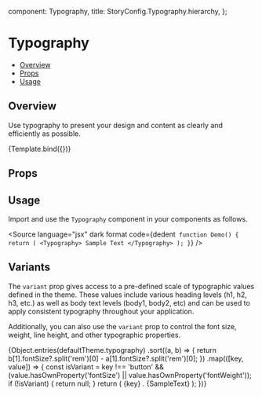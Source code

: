 
  component: Typography,
  title: StoryConfig.Typography.hierarchy,
};

<Meta title={meta.title} component={meta.component} />


# Typography

- [Overview](#overview)
- [Props](#props)
- [Usage](#usage)

## Overview

Use typography to present your design and content as clearly and efficiently as possible.

<Canvas>
  <Story name="Overview" args={{children: 'Sample Text'}}>
    {Template.bind({})}
  </Story>
</Canvas>

## Props

<ArgsTable story="Overview" />

## Usage

Import and use the `Typography` component in your components as follows.

<Source
  language="jsx"
  dark
  format
  code={dedent`
function Demo() {
  return (
    <Typography>
      Sample Text
    </Typography>
  );
}`}
/>

## Variants

The `variant` prop gives access to a pre-defined scale of typographic values defined in the theme. These values include
various heading levels (h1, h2, h3, etc.) as well as body text levels (body1, body2, etc) and can be used to apply
consistent typography throughout your application.

Additionally, you can also use the `variant` prop to control the font size, weight, line height, and other typographic
properties.


<Canvas>
  <Story name="Variants">
    {Object.entries(defaultTheme.typography)
      .sort((a, b) => {
        return b[1].fontSize?.split('rem')[0] - a[1].fontSize?.split('rem')[0];
      })
      .map(([key, value]) => {
        const isVariant = key !== 'button' && (value.hasOwnProperty('fontSize') || value.hasOwnProperty('fontWeight'));
        if (!isVariant) {
          return null;
        }
        return (
          <Box sx={{p: 2, border: '1px dashed #eee'}}>
            <Typography variant={key}>
              {key} . {SampleText}
            </Typography>
          </Box>
        );
      })}
  </Story>
</Canvas>
